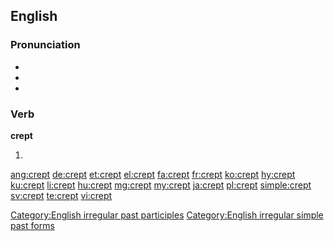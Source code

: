 ==English==

===Pronunciation===
* {{IPA|/ˈkrɛpt/}}
* {{audio|en-us-crept.ogg|Audio (US)|lang=en}}
* {{rhymes|ɛpt}}

===Verb===
'''crept'''

# {{en-past of|creep}}

[[Category:English irregular past participles]]
[[Category:English irregular simple past forms]]

[[ang:crept]]
[[de:crept]]
[[et:crept]]
[[el:crept]]
[[fa:crept]]
[[fr:crept]]
[[ko:crept]]
[[hy:crept]]
[[ku:crept]]
[[li:crept]]
[[hu:crept]]
[[mg:crept]]
[[my:crept]]
[[ja:crept]]
[[pl:crept]]
[[simple:crept]]
[[sv:crept]]
[[te:crept]]
[[vi:crept]]